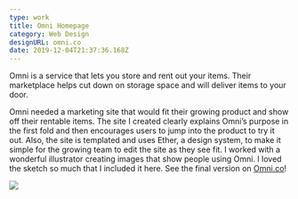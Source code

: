 ```yaml
---
type: work
title: Omni Homepage
category: Web Design
designURL: omni.co
date: 2019-12-04T21:37:36.168Z
---
```

Omni is a service that lets you store and rent out your items. Their marketplace helps cut down on storage space and will deliver items to your door. 

Omni needed a marketing site that would fit their growing product and show off their rentable items. The site I created clearly explains Omni’s purpose in the first fold and then encourages users to jump into the product to try it out. Also, the site is templated and uses Ether, a design system, to make it simple for the growing team to edit the site as they see fit. I worked with a wonderful illustrator creating images that show people using Omni. I loved the sketch so much that I included it here. See the final version on [Omni.co](omni.co)!

![](/assets/omni-experience-landing-page.png)
